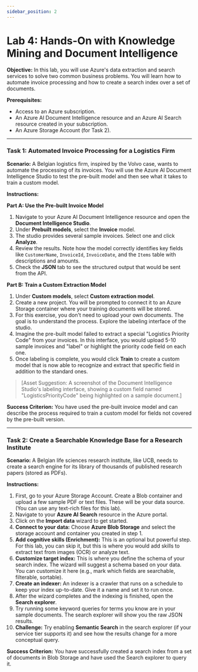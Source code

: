 ```yaml
---
sidebar_position: 2
---
```

# Lab 4: Hands-On with Knowledge Mining and Document Intelligence

**Objective:** In this lab, you will use Azure's data extraction and search services to solve two common business problems. You will learn how to automate invoice processing and how to create a search index over a set of documents.

**Prerequisites:**
- Access to an Azure subscription.
- An Azure AI Document Intelligence resource and an Azure AI Search resource created in your subscription.
- An Azure Storage Account (for Task 2).

---

### Task 1: Automated Invoice Processing for a Logistics Firm

**Scenario:** A Belgian logistics firm, inspired by the Volvo case, wants to automate the processing of its invoices. You will use the Azure AI Document Intelligence Studio to test the pre-built model and then see what it takes to train a custom model.

**Instructions:**

**Part A: Use the Pre-built Invoice Model**
1.  Navigate to your Azure AI Document Intelligence resource and open the **Document Intelligence Studio**.
2.  Under **Prebuilt models**, select the **Invoice** model.
3.  The studio provides several sample invoices. Select one and click **Analyze**.
4.  Review the results. Note how the model correctly identifies key fields like `CustomerName`, `InvoiceId`, `InvoiceDate`, and the `Items` table with descriptions and amounts.
5.  Check the **JSON** tab to see the structured output that would be sent from the API.

**Part B: Train a Custom Extraction Model**
1.  Under **Custom models**, select **Custom extraction model**.
2.  Create a new project. You will be prompted to connect it to an Azure Storage container where your training documents will be stored.
3.  For this exercise, you don't need to upload your own documents. The goal is to understand the process. Explore the labeling interface of the studio.
4.  Imagine the pre-built model failed to extract a special "Logistics Priority Code" from your invoices. In this interface, you would upload 5-10 sample invoices and "label" or highlight the priority code field on each one.
5.  Once labeling is complete, you would click **Train** to create a custom model that is now able to recognize and extract that specific field in addition to the standard ones.

> [Asset Suggestion: A screenshot of the Document Intelligence Studio's labeling interface, showing a custom field named "LogisticsPriorityCode" being highlighted on a sample document.]

**Success Criterion:** You have used the pre-built invoice model and can describe the process required to train a custom model for fields not covered by the pre-built version.

---

### Task 2: Create a Searchable Knowledge Base for a Research Institute

**Scenario:** A Belgian life sciences research institute, like UCB, needs to create a search engine for its library of thousands of published research papers (stored as PDFs).

**Instructions:**
1.  First, go to your Azure Storage Account. Create a Blob container and upload a few sample PDF or text files. These will be your data source. (You can use any text-rich files for this lab).
2.  Navigate to your **Azure AI Search** resource in the Azure portal.
3.  Click on the **Import data** wizard to get started.
4.  **Connect to your data:** Choose **Azure Blob Storage** and select the storage account and container you created in step 1.
5.  **Add cognitive skills (Enrichment):** This is an optional but powerful step. For this lab, you can skip it, but this is where you would add skills to extract text from images (OCR) or analyze text.
6.  **Customize target index:** This is where you define the schema of your search index. The wizard will suggest a schema based on your data. You can customize it here (e.g., mark which fields are searchable, filterable, sortable).
7.  **Create an indexer:** An indexer is a crawler that runs on a schedule to keep your index up-to-date. Give it a name and set it to run once.
8.  After the wizard completes and the indexing is finished, open the **Search explorer**.
9.  Try running some keyword queries for terms you know are in your sample documents. The search explorer will show you the raw JSON results.
10. **Challenge:** Try enabling **Semantic Search** in the search explorer (if your service tier supports it) and see how the results change for a more conceptual query.

**Success Criterion:** You have successfully created a search index from a set of documents in Blob Storage and have used the Search explorer to query it.
